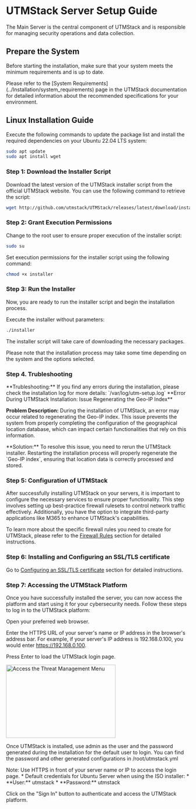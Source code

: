 # UTMStack Server Setup Guide


The Main Server is the central component of UTMStack and is responsible for managing security operations and data collection.

## Prepare the System

Before starting the installation, make sure that your system meets the minimum requirements and is up to date. 

<Note>
Please refer to the [System Requirements](../Installation/system_requirements) page in the UTMStack documentation for detailed information about the recommended specifications for your environment.
</Note>

## Linux Installation Guide

Execute the following commands to update the package list and install the required dependencies on your Ubuntu 22.04 LTS system:

``` bash
sudo apt update
sudo apt install wget
```

### Step 1: Download the Installer Script

Download the latest version of the UTMStack installer script from the official UTMStack website. You can use the following command to retrieve the script:

``` bash
wget http://github.com/utmstack/UTMStack/releases/latest/download/installer

```

### Step 2: Grant Execution Permissions

Change to the root user to ensure proper execution of the installer script:

``` bash
sudo su
```

Set execution permissions for the installer script using the following command:

``` bash
chmod +x installer
```

### Step 3: Run the Installer

Now, you are ready to run the installer script and begin the installation process.

Execute the installer without parameters:

``` bash
./installer
```

The installer script will take care of downloading the necessary packages.

Please note that the installation process may take some time depending on the system and the options selected.

### Step 4. Trubleshooting

<Warning>
    **Trubleshooting:**
    If you find any errors during the installation, please check the installation log for more details: `/var/log/utm-setup.log`
</Warning>

<Warning>
  **Error During UTMStack Installation: Issue Regenerating the Geo-IP Index**

  **Problem Description:** During the installation of UTMStack, an error may occur related to regenerating the Geo-IP index. This issue prevents the system from properly completing the configuration of the geographical location database, which can impact certain functionalities that rely on this information.
</Warning>

<Tip>
    **Solution:** To resolve this issue, you need to rerun the UTMStack installer. Restarting the installation process will properly regenerate the `Geo-IP index`, ensuring that location data is correctly processed and stored.
</Tip>
    

### Step 5: Configuration of UTMStack
After successfully installing UTMStack on your servers, it is important to configure the necessary services to ensure proper functionality. This step involves setting up best-practice firewall rulesets to control network traffic effectively. Additionally, you have the option to integrate third-party applications like M365 to enhance UTMStack's capabilities.

To learn more about the specific firewall rules you need to create for UTMStack, please refer to the [Firewall Rules](../Installation/firewall_rules) section for detailed instructions.

### Step 6:  Installing and Configuring an SSL/TLS certificate
Go to [Configuring an SSL/TLS certificate](../Installation/ssl_certificate) section for detailed instructions.


### Step 7: Accessing the UTMStack Platform
Once you have successfully installed the server, you can now access the platform and start using it for your cybersecurity needs. Follow these steps to log in to the UTMStack platform:

Open your preferred web browser.

Enter the HTTPS URL of your server's name or IP address in the browser's address bar. For example, if your server's IP address is 192.168.0.100, you would enter https://192.168.0.100.

Press Enter to load the UTMStack login page.

<img
  width="300"
  height="200"
  noZoom
  className="block rounded-xl"
  src="/assets/images/setup guide/login_utmstack.png"
  alt="Access the Threat Management Menu"
/>

Once UTMStack is installed, use admin as the user and the password generated during the installation for the default user to login. You can find the password and other generated configurations in /root/utmstack.yml

<Note>
    Note: Use HTTPS in front of your server name or IP to access the login page.
</Note>

<Tip>
    * Default credentials for Ubuntu Server when using the ISO installer:
        * **User:** utmstack
        * **Password:** utmstack
</Tip>

Click on the "Sign In" button to authenticate and access the UTMStack platform.
